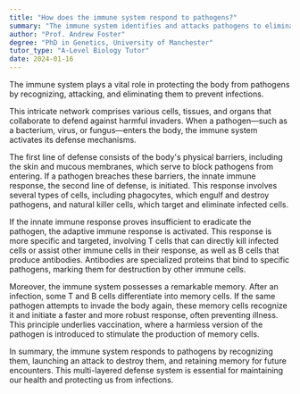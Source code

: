 ```yaml
---
title: "How does the immune system respond to pathogens?"
summary: "The immune system identifies and attacks pathogens to eliminate them, thereby preventing infections and protecting the body from diseases."
author: "Prof. Andrew Foster"
degree: "PhD in Genetics, University of Manchester"
tutor_type: "A-Level Biology Tutor"
date: 2024-01-16
---
```


The immune system plays a vital role in protecting the body from pathogens by recognizing, attacking, and eliminating them to prevent infections.

This intricate network comprises various cells, tissues, and organs that collaborate to defend against harmful invaders. When a pathogen—such as a bacterium, virus, or fungus—enters the body, the immune system activates its defense mechanisms.

The first line of defense consists of the body's physical barriers, including the skin and mucous membranes, which serve to block pathogens from entering. If a pathogen breaches these barriers, the innate immune response, the second line of defense, is initiated. This response involves several types of cells, including phagocytes, which engulf and destroy pathogens, and natural killer cells, which target and eliminate infected cells.

If the innate immune response proves insufficient to eradicate the pathogen, the adaptive immune response is activated. This response is more specific and targeted, involving T cells that can directly kill infected cells or assist other immune cells in their response, as well as B cells that produce antibodies. Antibodies are specialized proteins that bind to specific pathogens, marking them for destruction by other immune cells.

Moreover, the immune system possesses a remarkable memory. After an infection, some T and B cells differentiate into memory cells. If the same pathogen attempts to invade the body again, these memory cells recognize it and initiate a faster and more robust response, often preventing illness. This principle underlies vaccination, where a harmless version of the pathogen is introduced to stimulate the production of memory cells.

In summary, the immune system responds to pathogens by recognizing them, launching an attack to destroy them, and retaining memory for future encounters. This multi-layered defense system is essential for maintaining our health and protecting us from infections.
    